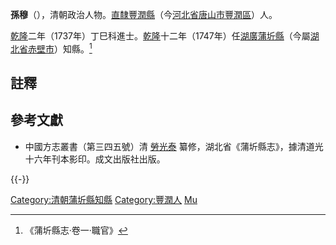 '''孫穆'''（{{bd|？||？||catIdx=S孙}}），清朝政治人物。[[直隸|直隸]][[豐潤縣|豐潤縣]]（今[[河北省|河北省]][[唐山市|唐山市]][[豐潤區|豐潤區]]）人。

[[乾隆|乾隆]]二年（1737年）丁巳科進士。[[乾隆|乾隆]]十二年（1747年）任[[湖廣|湖廣]][[蒲圻縣|蒲圻縣]]（今屬[[湖北省|湖北省]][[赤壁市|赤壁市]]）知縣。<ref>《蒲圻縣志·卷一·職官》</ref>

==註釋==
{{reflist}}

==參考文獻==
*中國方志叢書（第三四五號）清 [[勞光泰|勞光泰]] 纂修，湖北省《蒲圻縣志》，據清道光十六年刊本影印。成文出版社出版。

{{-}}
{{start box}}
{{s-off}}
{{succession box|[[蔣毓琇|蔣毓琇]]|[[高綿勳|高綿勳]]|[[湖廣承宣佈政使司|湖廣]][[蒲圻縣|蒲圻縣]][[蒲圻縣知縣列表|知縣]]|<small>[[乾隆|乾隆]]十二年（1747年）上任</small>}}
{{end box}}

{{乾隆二年丁巳恩科殿試金榜}}
{{DEFAULTSORT:Sun孫}}
[[Category:清朝蒲圻縣知縣|Category:清朝蒲圻縣知縣]]
[[Category:豐潤人|Category:豐潤人]]
[[Category:孫姓|Mu]]